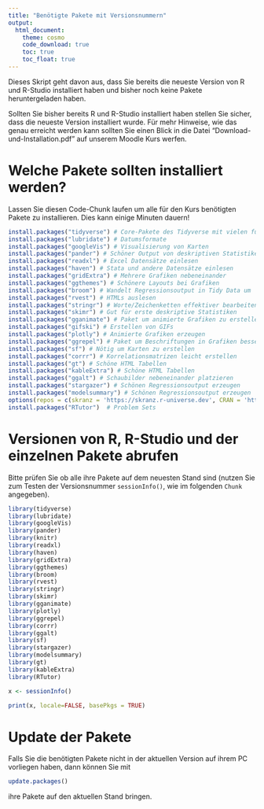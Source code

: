 ```yaml
---
title: "Benötigte Pakete mit Versionsnummern"
output: 
  html_document:
    theme: cosmo
    code_download: true
    toc: true
    toc_float: true
---
```


Dieses Skript geht davon aus, dass Sie bereits die neueste Version von R und R-Studio installiert haben und bisher noch keine Pakete heruntergeladen haben.

Sollten Sie bisher bereits R und R-Studio installiert haben stellen Sie sicher, dass die neueste Version installiert wurde. Für mehr Hinweise, wie das genau erreicht werden kann sollten Sie einen Blick in die Datei "Download-und-Installation.pdf" auf unserem Moodle Kurs werfen.

# Welche Pakete sollten installiert werden?

Lassen Sie diesen Code-Chunk laufen um alle für den Kurs benötigten Pakete zu installieren.
Dies kann einige Minuten dauern!

```r
install.packages("tidyverse") # Core-Pakete des Tidyverse mit vielen für die Veranstaltung wichtigen Funktionen
install.packages("lubridate") # Datumsformate
install.packages("googleVis") # Visualisierung von Karten
install.packages("pander") # Schöner Output von deskriptiven Statistiken
install.packages("readxl") # Excel Datensätze einlesen
install.packages("haven") # Stata und andere Datensätze einlesen
install.packages("gridExtra") # Mehrere Grafiken nebeneinander
install.packages("ggthemes") # Schönere Layouts bei Grafiken
install.packages("broom") # Wandelt Regressionsoutput in Tidy Data um
install.packages("rvest") # HTMLs auslesen
install.packages("stringr") # Worte/Zeichenketten effektiver bearbeiten
install.packages("skimr") # Gut für erste deskriptive Statistiken
install.packages("gganimate") # Paket um animierte Grafiken zu erstellen
install.packages("gifski") # Erstellen von GIFs
install.packages("plotly") # Animierte Grafiken erzeugen
install.packages("ggrepel") # Paket um Beschriftungen in Grafiken besser zu setzen
install.packages("sf") # Nötig um Karten zu erstellen
install.packages("corrr") # Korrelationsmatrizen leicht erstellen
install.packages("gt") # Schöne HTML Tabellen
install.packages("kableExtra") # Schöne HTML Tabellen
install.packages("ggalt") # Schaubilder nebeneinander platzieren
install.packages("stargazer") # Schönen Regressionsoutput erzeugen
install.packages("modelsummary") # Schönen Regressionsoutput erzeugen
options(repos = c(skranz = 'https://skranz.r-universe.dev', CRAN = 'https://cloud.r-project.org'))
install.packages("RTutor")  # Problem Sets
```

# Versionen von R, R-Studio und der einzelnen Pakete abrufen

Bitte prüfen Sie ob alle ihre Pakete auf dem neuesten Stand sind (nutzen Sie zum Testen der Versionsnummer `sessionInfo()`, wie im folgenden `Chunk` angegeben).

```r
library(tidyverse) 
library(lubridate) 
library(googleVis) 
library(pander)
library(knitr) 
library(readxl) 
library(haven)
library(gridExtra) 
library(ggthemes) 
library(broom) 
library(rvest) 
library(stringr) 
library(skimr)
library(gganimate)
library(plotly)
library(ggrepel) 
library(corrr)
library(ggalt)
library(sf)
library(stargazer)
library(modelsummary)
library(gt)
library(kableExtra)
library(RTutor)

x <- sessionInfo()

print(x, locale=FALSE, basePkgs = TRUE)
```

# Update der Pakete

Falls Sie die benötigten Pakete nicht in der aktuellen Version auf ihrem PC vorliegen haben, dann können Sie mit 

```r
update.packages()
```

ihre Pakete auf den aktuellen Stand bringen.
